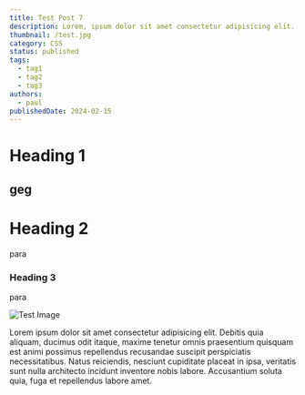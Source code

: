 ```yaml
---
title: Test Post 7
description: Lorem, ipsum dolor sit amet consectetur adipisicing elit. Facere aspernatur nostrum deserunt dolores repudiandae voluptate facilis iusto rerum molestiae soluta.
thumbnail: /test.jpg
category: CSS
status: published
tags:
  - tag1
  - tag2
  - tag3
authors:
  - paul
publishedDate: 2024-02-15
---
```


# Heading 1

## geg

# Heading 2

para

### Heading 3

para

<Image src='/test.jpg' width={500} height={500} alt='Test Image' className='mx-auto w-auto' />

Lorem ipsum dolor sit amet consectetur adipisicing elit. Debitis quia aliquam, ducimus odit itaque, maxime tenetur omnis praesentium quisquam est animi possimus repellendus recusandae suscipit perspiciatis necessitatibus. Natus reiciendis, nesciunt cupiditate placeat in ipsa, veritatis sunt nulla architecto incidunt inventore nobis labore. Accusantium soluta quia, fuga et repellendus labore amet.
